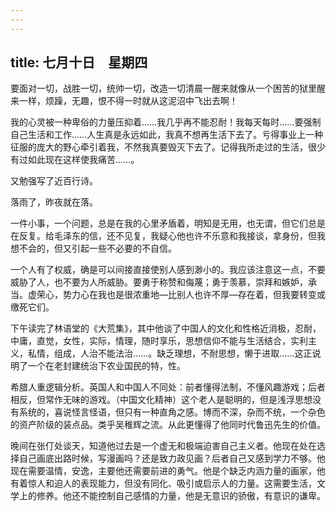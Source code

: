 ```yaml
---
---
---
```

title: 七月十日　星期四
---




要面对一切，战胜一切，统帅一切，改造一切清晨一醒来就像从一个困苦的狱里醒来一样，烦躁，无趣，恨不得一时就从这泥沼中飞出去啊！

我的心灵被一种卑俗的力量压抑着……我几乎再不能忍耐！我每天每时……要强制自己生活和工作……人生真是永远如此，我真不想再生活下去了。亏得事业上一种征服的庞大的野心牵引着我，不然我真要毁灭下去了。记得我所走过的生活，很少有过如此现在这样使我痛苦……。

又勉强写了近百行诗。

落雨了，昨夜就在落。

一件小事，一个问题，总是在我的心里矛盾着，明知是无用，也无谓，但它们总是在反复。给毛泽东的信，还不见复，我疑心他也许不乐意和我接谈，拿身份，但我想不会的，但又引起一些不必要的不自信。

一个人有了权威，确是可以间接直接使别人感到渺小的。我应该注意这一点，不要威胁了人，也不要为人所威胁。要勇于称赞和侮蔑；勇于羡慕，崇拜和嫉妒，承当。虚荣心，势力心在我也是很浓重地―比别人也许不厚―存在着，但我要转变或缴死它们。

下午读完了林语堂的《大荒集》，其中他谈了中国人的文化和性格近消极，忍耐，中庸，直觉，女性，实际，情理，随时享乐，思想信仰不能与生活结合，实利主义，私情，组成，人治不能法治……。缺乏理想，不耐思想，懒于进取……这正说明了一个在老封建统治下农业国民的特，性。

希腊人重逻辑分析。英国人和中国人不同处：前者懂得法制，不懂风趣游戏；后者相反，但常作无味的游戏。（中国文化精神）这个老人是聪明的，但是浅浮思想没有系统的，喜说怪言怪语，但只有一种直角之感。博而不深，杂而不统，一个杂色的资产阶级的装点品。类乎吴稚辉之流。从此更懂得了他同时代鲁迅先生的价值。

晚间在张仃处谈天，知道他过去是一个虚无和极端迫害自己主义者。他现在处在选择自己画底出路时候，写漫画吗？还是致力政见画？后者自己又感到学力不够。他现在需要温情，安逸，主要他还需要前进的勇气。他是个缺乏内涵力量的画家，他有着惊人和迫人的表现能力，但没有同化、吸引或启示人的力量。这需要生活，文学上的修养。他还不能控制自己感情的力量，他是无意识的骄傲，有意识的谦卑。